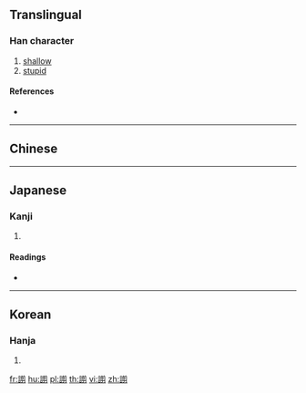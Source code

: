 {{character info/new}}
{{also|谫}}
==Translingual==

===Han character===
{{Han char|rn=149|rad=言|as=11|sn=18|four=|canj=YRTBH}}

# [[shallow]]
# [[stupid]]

====References====
* {{Han ref|kx=1177.280|dkj=35873|dj=1642.020|hdz=64014.170|uh=8B2D|ud=35629}}

----

==Chinese==
{{zh-see|譾|v}}

----

==Japanese==

===Kanji===
{{ja-kanji|grade=|rs=言11}}

# {{defn|lang=ja|sort=言11}}

====Readings====
* {{ja-readings|on=[[せい]] (sei), [[せん]] (sen)|kun=[[あさい]] (asai)|nanori=}}

----

==Korean==

===Hanja===
{{ko-hanja|hangeul=전|eumhun=|rv=jeon|mr=chŏn|y=cen}}

# {{defn|lang=ko|sort=言11}}

[[fr:謭]]
[[hu:謭]]
[[pl:謭]]
[[th:謭]]
[[vi:謭]]
[[zh:謭]]